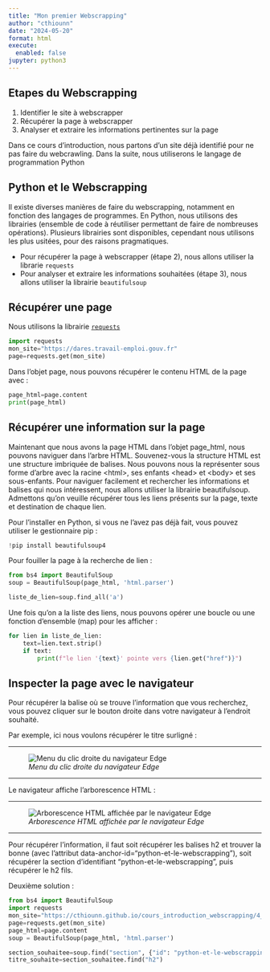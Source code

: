 ```yaml
---
title: "Mon premier Webscrapping"
author: "cthiounn"
date: "2024-05-20"
format: html
execute:
  enabled: false
jupyter: python3
---
```


## Etapes du Webscrapping

1. Identifier le site à webscrapper
2. Récupérer la page à webscrapper
3. Analyser et extraire les informations pertinentes sur la page

Dans ce cours d'introduction, nous partons d'un site déjà identifié pour ne pas faire du webcrawling.
Dans la suite, nous utiliserons le langage de programmation Python

## Python et le Webscrapping

Il existe diverses manières de faire du webscrapping, notamment en fonction des langages de programmes.
En Python, nous utilisons des librairies (ensemble de code à réutiliser permettant de faire de nombreuses opérations). Plusieurs librairies sont disponibles, cependant nous utilisons les plus usitées, pour des raisons pragmatiques.

* Pour récupérer la page à webscrapper (étape 2), nous allons utiliser la librarie `requests`
* Pour analyser et extraire les informations souhaitées (étape 3), nous allons utiliser la librairie `beautifulsoup`

## Récupérer une page

Nous utilisons la librairie [`requests`](https://fr.python-requests.org/en/latest/)

```python
import requests
mon_site="https://dares.travail-emploi.gouv.fr"
page=requests.get(mon_site)
```

Dans l'objet page, nous pouvons récupérer le contenu HTML de la page avec :

```python
page_html=page.content
print(page_html)
```

## Récupérer une information sur la page

Maintenant que nous avons la page HTML dans l'objet page_html, nous pouvons naviguer dans l'arbre HTML. Souvenez-vous la structure HTML est une structure imbriquée de balises.
Nous pouvons nous la représenter sous forme d'arbre avec la racine \<html>, ses enfants \<head> et \<body> et ses sous-enfants.
Pour naviguer facilement et rechercher les informations et balises qui nous intéressent, nous allons utiliser la librairie beautifulsoup.
Admettons qu'on veuille récupérer tous les liens présents sur la page, texte et destination de chaque lien.

Pour l'installer en Python, si vous ne l'avez pas déjà fait, vous pouvez utiliser le gestionnaire pip :

```python
!pip install beautifulsoup4
```

Pour fouiller la page à la recherche de lien :

```python
from bs4 import BeautifulSoup
soup = BeautifulSoup(page_html, 'html.parser')

liste_de_lien=soup.find_all('a')
```

Une fois qu'on a la liste des liens, nous pouvons opérer une boucle ou une fonction d'ensemble (map) pour les afficher :

```python
for lien in liste_de_lien:
    text=lien.text.strip()
    if text:
        print(f"le lien '{text}' pointe vers {lien.get("href")}")
```

## Inspecter la page avec le navigateur

Pour récupérer la balise où se trouve l'information que vous recherchez, vous pouvez cliquer sur le bouton droite dans votre navigateur à l'endroit souhaité.

Par exemple, ici nous voulons récupérer le titre surligné :

----

![*Menu du clic droite du navigateur Edge*](./img/inspecter.png)

----

Le navigateur affiche l'arborescence HTML :

----

![*Arborescence HTML affichée par le navigateur Edge*](./img/inspecter2.png)

----

Pour récupérer l'information, il faut soit récupérer les balises h2 et trouver la bonne (avec l'attribut data-anchor-id="python-et-le-webscrapping"), soit récupérer la section d'identifiant "python-et-le-webscrapping", puis récupérer le h2 fils.

Deuxième solution :

```python
from bs4 import BeautifulSoup
import requests
mon_site="https://cthiounn.github.io/cours_introduction_webscrapping/4_premier_pas.html"
page=requests.get(mon_site)
page_html=page.content
soup = BeautifulSoup(page_html, 'html.parser')

section_souhaitee=soup.find("section", {"id": "python-et-le-webscrapping"})
titre_souhaite=section_souhaitee.find("h2")
```